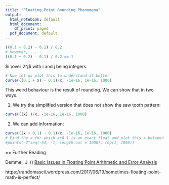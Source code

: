 ```yaml
---
title: "Floating Point Rounding Phenomena"
output:
  html_notebook: default
  html_document:
    df_print: paged
  pdf_document: default
---
```



```r
((0.1 + 0.2) - 0.1) / 0.2
# However, ...
((0.1 + 0.2) - 0.1) / 0.2 == 1
```

$i \over 2^j$ with i and j being integers.


```r
# Now let us plot this to understand it better
curve(((0.1 + x) - 0.1)/x, -1e-16, 1e-16, 1000)
```

This weird behaviour is the result of rounding. We can show that in two ways.

1. We try the simplified version that does not show the saw tooth pattern:
```r
curve(((x) )/x, -1e-16, 1e-16, 1000)
```

2. We can add information:

```r
curve(((x + 0.1) - 0.1)/x, -1e-16, 1e-16, 1000)
# Find the x for which x+0.1 is an exact float and plot this x between (-1e-16, 1e-16)
#points(-2^seq(-54, -1, length.out = 1000), rep(1, 1000))
```




== Further Reading

Demmel, J. () [Basic Issues in Floating Point Arithmetic and Error Analysis](https://people.eecs.berkeley.edu/~demmel/cs267/lecture21/lecture21.html)

https://randomascii.wordpress.com/2017/06/19/sometimes-floating-point-math-is-perfect/


